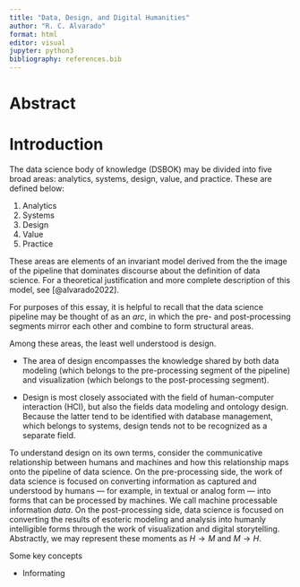 ```yaml
---
title: "Data, Design, and Digital Humanities"
author: "R. C. Alvarado"
format: html
editor: visual
jupyter: python3
bibliography: references.bib
---
```


# Abstract

# Introduction

The data science body of knowledge (DSBOK) may be divided into five broad areas: analytics, systems, design, value, and practice. These are defined below:

1.  Analytics
2.  Systems
3.  Design
4.  Value
5.  Practice

These areas are elements of an invariant model derived from the the image of the pipeline that dominates discourse about the definition of data science. For a theoretical justification and more complete description of this model, see [@alvarado2022].

For purposes of this essay, it is helpful to recall that the data science pipeline may be thought of as an *arc*, in which the pre- and post-processing segments mirror each other and combine to form structural areas.

Among these areas, the least well understood is [design]{style="keyword"}.

-   The area of design encompasses the knowledge shared by both data modeling (which belongs to the pre-processing segment of the pipeline) and visualization (which belongs to the post-processing segment).

-   Design is most closely associated with the field of human-computer interaction (HCI), but also the fields data modeling and ontology design. Because the latter tend to be identified with database management, which belongs to [systems]{style="keyword"}, design tends not to be recognized as a separate field.

To understand design on its own terms, consider the communicative relationship between humans and machines and how this relationship maps onto the pipeline of data science. On the pre-processing side, the work of data science is focused on converting information as captured and understood by humans --- for example, in textual or analog form --- into forms that can be processed by machines. We call machine processable information *data*. On the post-processing side, data science is focused on converting the results of esoteric modeling and analysis into humanly intelligible forms through the work of visualization and digital storytelling. Abstractly, we may represent these moments as $H \rightarrow M$ and $M \rightarrow H$.

Some key concepts

-   Informating
